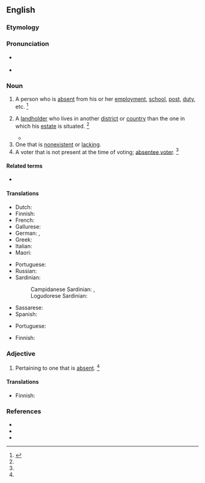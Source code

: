 {{also|absentée}}
==English==
{{wikipedia|dab=absentee}}

===Etymology===
{{suffix|absent|ee|lang=en}}

===Pronunciation===
* {{a|US}} {{IPA|/ˌæb.sn̩ˈti/|lang=en}}
* {{rhymes|iː|lang=en}}

===Noun===
{{en-noun}}

# A person who is [[absent]] from his or her [[employment]], [[school]], [[post]], [[duty]], etc. {{defdate|First attested around 1350 to 1470.}}<ref name=SOED>{{R:SOED5|page=8}}</ref>
# {{lb|en|chiefly|British|historical}} A [[landholder]] who lives in another [[district]] or [[country]] than the one in which his [[estate]] is situated. {{defdate|First attested in the early 17<sup>th</sup> century.}}<ref name=SOED/>
#* {{quote-book|year=1840|author=[[w:George Byron, 6th Baron Byron|Lord Byron]]|chapter=Letter 374: to Mr. Moore (24 May 1820)|title=The Works of Lord Byron: With His Letters and Journals, and His Life|editor=John Murray|page=317|passage=My trustees are going to lend Earl Blessington sixty thousand pounds (at six per cent.) on a Dublin mortgage. Only think of my becoming an Irish '''absentee'''!}}
# One that is [[nonexistent]] or [[lacking]].
# A voter that is not present at the time of voting; [[absentee voter]]. {{defdate|First attested in the early 20<sup>th</sup> century.}}<ref name=SOED/>

====Related terms====
* {{l|en|absenteeism}}

====Translations====
{{trans-top|person who is absent}}
* Dutch: {{t+|nl|afwezige}}
* Finnish: {{t|fi|poissaoleva}}
* French: {{t+|fr|absent|m}}
* Gallurese: {{t|sdn|assenti}}
* German: {{t|de|Abwesender|m}}, {{t|de|Abwesende|f}}
* Greek: {{t+|el|απών|m|sc=Grek}}
* Italian: {{t+|it|assente}}
* Maori: {{t|mi|kaitakē}}
{{trans-mid}}
* Portuguese: {{t+|pt|ausente|m|f}}
* Russian: {{t+|ru|отсу́тствующий|m}}
* Sardinian:
*: Campidanese Sardinian: {{t|sc|ausente}}, {{t|sc|stesiau}}
*: Logudorese Sardinian: {{t|sc|ausente}}
* Sassarese: {{t|sdc|assenti}}
* Spanish: {{t+|es|ausente|m|f}}
{{trans-bottom}}

{{trans-top|landholder who doesn't live where his estate is}}
* Portuguese: {{t|pt|absentista|m|f}}
{{trans-mid}}
{{trans-bottom}}

{{trans-top|one that is nonexistent or lacking}}
* Finnish: {{t|fi|poissaoleva}}
{{trans-mid}}
{{trans-bottom}}

{{trans-see|voter that is not present at the time of voting|absentee voter}}

===Adjective===
{{en-adj|-}}

# {{lb|en|attributive}} Pertaining to one that is [[absent]]. {{defdate|First attested in the mid 19<sup>th</sup> century.}}<ref name=SOED/>

====Translations====
{{trans-top|pertaining to one who is absent}}
* Finnish: {{t|fi|poissaoleva}}
{{trans-mid}}
{{trans-bottom}}

===References===
* {{R:Webster 1828|absentee}}
* {{R:Webster 1913|absentee}}
* {{R:Dictionary.com|absentee}}
<references/>